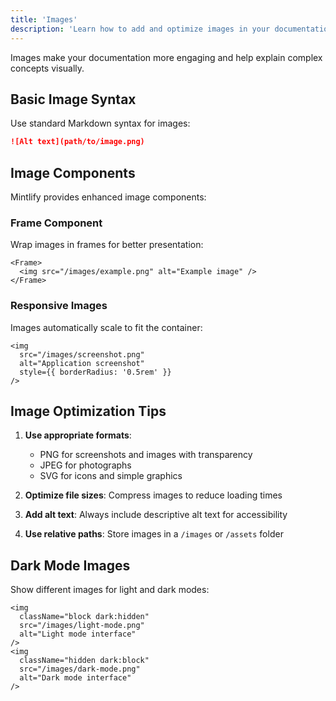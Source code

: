 ```yaml
---
title: 'Images'
description: 'Learn how to add and optimize images in your documentation'
---
```


Images make your documentation more engaging and help explain complex concepts visually.

## Basic Image Syntax

Use standard Markdown syntax for images:

```markdown
![Alt text](path/to/image.png)
```

## Image Components

Mintlify provides enhanced image components:

### Frame Component

Wrap images in frames for better presentation:

```mdx
<Frame>
  <img src="/images/example.png" alt="Example image" />
</Frame>
```

### Responsive Images

Images automatically scale to fit the container:

```mdx
<img 
  src="/images/screenshot.png" 
  alt="Application screenshot"
  style={{ borderRadius: '0.5rem' }}
/>
```

## Image Optimization Tips

1. **Use appropriate formats**: 
   - PNG for screenshots and images with transparency
   - JPEG for photographs
   - SVG for icons and simple graphics

2. **Optimize file sizes**: Compress images to reduce loading times

3. **Add alt text**: Always include descriptive alt text for accessibility

4. **Use relative paths**: Store images in a `/images` or `/assets` folder

## Dark Mode Images

Show different images for light and dark modes:

```mdx
<img 
  className="block dark:hidden" 
  src="/images/light-mode.png" 
  alt="Light mode interface" 
/>
<img 
  className="hidden dark:block" 
  src="/images/dark-mode.png" 
  alt="Dark mode interface" 
/>
``` 